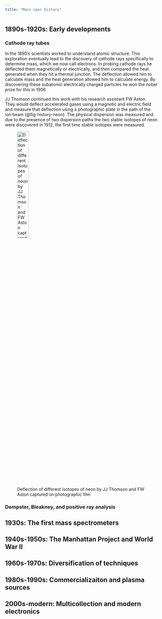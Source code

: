 ```yaml
---
title: "Mass spec history"
---
```


## 1890s-1920s: Early developments

### Cathode ray tubes
In the 1890's scientists worked to understand atomic structure. This exploration eventually lead to the discovery of cathode rays specifically to determine mass, which we now call electrons. In probing cathode rays he deflected them magnetically or electrically, and then compared the heat generated when they hit a thermal junction. The deflection allowed him to calculate mass and the heat generation allowed him to calculate energy. By discovering these subatomic electrically charged particles he won the nobel prize for this in 1906

JJ Thomson continued this work with his research assistant FW Aston. They would deflect accelerated gases using a magnetic and electric field and measure that deflection using a photographic plate in the path of the ion beam (@fig-history-neon). The physical dispersion was measured and due to the presence of two dispersion paths the two stable isotopes of neon were discovered in 1912, the first time stable isotopes were measured. 


![Deflection of different isotopes of neon by JJ Thomson and FW Aston captured on photographic film](figs/Discovery_of_neon_isotopes.jpeg){#fig-history-neon fig-alt="Neon First Contact" width="30%"}

### Dempster, Bleakney, and positive ray analysis

<!-- Cathode rays, JJ Thomson, F Aston, AJ Dempster W Bleakney, 1906 Nobel Prize -->

## 1930s: The first mass spectrometers

<!-- A Nier, E Johnson,  -->
<!-- https://pubs.acs.org/doi/10.1021/ac8013065 -->

## 1940s-1950s: The Manhattan Project and World War II

<!-- H Urey, W Paul, Calutrons, growth of isotope geochemistry, first TOF in late 40s -->

## 1960s-1970s: Diversification of techniques

<!-- SIMS, glow discharge, Viking mass spectrometers, AMS, commercial TOF, commercial QMS -->

## 1980s-1990s: Commercializaiton and plasma sources

<!-- Early ICP, very first laser ablation in 1980s -->
<!-- https://www.isotopx.com/whats-the-story-behind-isotopx -->
<!-- https://www.asms.org/docs/default-source/history-posters/vendor_tfs-history-asms-poster_mss_jeps_48-for-jane.pdf?sfvrsn=313576c3_0 -->
<!-- Laser ablation's explosive growth in 90s, Galileo MS -->

## 2000s-modern: Multicollection and modern electronics

<!-- Multicollector dominance, Mars rover -->
